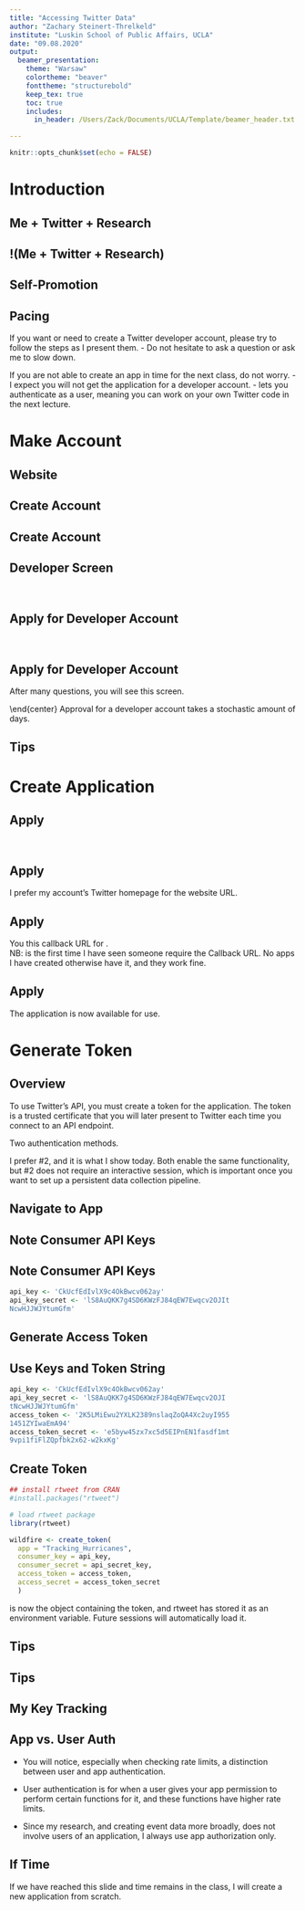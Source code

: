```yaml
---
title: "Accessing Twitter Data"
author: "Zachary Steinert-Threlkeld"
institute: "Luskin School of Public Affairs, UCLA"
date: "09.08.2020"
output: 
  beamer_presentation:
    theme: "Warsaw"
    colortheme: "beaver"
    fonttheme: "structurebold"
    keep_tex: true
    toc: true
    includes:
      in_header: /Users/Zack/Documents/UCLA/Template/beamer_header.txt

---
```

```r
knitr::opts_chunk$set(echo = FALSE)
```

# Introduction
## Me + Twitter + Research
\begin{block}{Geolocated tweets to understand protests}
\begin{itemize}
\item Streaming API for tweets in real time, multiple connections (apps) for multiple tasks.
\item REST API for follower, friend relationships.
\item REST API for tweet history.
\end{itemize}
\end{block}

## !(Me + Twitter + Research)
\begin{itemize}
\item Search API
\item Experiments (bots)
\end{itemize}
\vspace{1cm}
\pause
\emph{As of July 2020, \href{https://developer.twitter.com/en/docs/twitter-api/early-access}{Twitter is deploying a major update, v2, of its API}.  This course assumes v1, which is still the standard.}

## Self-Promotion
\begin{columns}[onlytextwidth,T]
  \begin{column}{.45\linewidth}
    \includegraphics[width=\linewidth]{../../Images/tad_cover.jpg}
  \end{column}
  \begin{column}{.45\linewidth}
  \emph{Twitter as Data}
    \begin{itemize}
    \item 2018, largely developed 2014-2016.
    \item R + Python. \pause
    \item Old: idiosyncratic technical features (rate limits, API endpoints), application creation was simpler.
    \item Today: Updated app creation; \texttt{rtweet}.
    \end{itemize}
    
  \end{column}
\end{columns}

## Pacing
If you want or need to create a Twitter developer account, please try to follow the steps as I present them.
- Do not hesitate to ask a question or ask me to slow down.

If you are not able to create an app in time for the next class, do not worry. \pause
- I expect you will not get the application for a developer account.
- \texttt{rtweet} lets you authenticate as a user, meaning you can work on your own Twitter code in the next lecture.

# Make Account

## Website
\centering
\includegraphics[width=\linewidth]{../../Images/twitter_newaccount.png}


## Create Account
\centering
\includegraphics[width=.9\linewidth]{../../Images/twitter_newaccount2.png}

## Create Account
\centering
\includegraphics[width=\linewidth]{../../Images/twitter_newaccount3.png}

## Developer Screen
\vspace{-.25cm}
\href{developer.twitter.com}{developer.twitter.com} \

\includegraphics[width=\linewidth]{../../Images/twitter_developer1.png}


## Apply for Developer Account
\vspace{-.25cm}
\href{https://developer.twitter.com/en/apply-for-access}{First time ever, apply for developer account.} \

\includegraphics[width=\linewidth]{../../Images/twitter_developer2.png}


## Apply for Developer Account
\vspace{-.25cm}
After many questions, you will see this screen.  \
\begin{center}
\includegraphics[width=.75\linewidth]{../../Images/twitter_developer3.png} \
\end{center}
\vspace{-.25cm}
Approval for a developer account takes a stochastic amount of days.



## Tips
\begin{itemize}
\item I prefer to have one account per e-mail address, separate browsers too if possible. \pause But with @gmail, add . within address and Google ignores the period but Twitter does not.
\item If developer-only account, use semi-regularly to not look like a bot.
\end{itemize}



# Create Application

## Apply
\vspace{-.25cm}
\href{https://developer.twitter.com/en/apps/}{https://developer.twitter.com/en/apps/} \
\includegraphics[width=\linewidth]{../../Images/twitter_devApp1.png}

## Apply
\vspace{-.25cm}
I prefer my account's Twitter homepage for the website URL. \
\centering
\includegraphics[height=.75\linewidth]{../../Images/twitter_devApp2.png}

## Apply
\vspace{-.25cm}
You \emph{must use} this callback URL for \texttt{rtweet}. \
NB: \texttt{rtweet} is the first time I have seen someone require the Callback URL.  No apps I have created otherwise have it, and they work fine.
\centering
\includegraphics[height=.75\linewidth]{../../Images/twitter_devApp3.png}

## Apply
\vspace{-.25cm}
The application is now available for use. \pause \emph{I am surprised it happened instantaneously.} \
\centering
\includegraphics[width=\linewidth]{../../Images/twitter_devApp4.png}

# Generate Token

## Overview
To use Twitter's API, you must create a token for the application.  The token is a trusted certificate that you will later present to Twitter each time you connect to an API endpoint. \

Two authentication methods.
\begin{enumerate}
\item Browser based from R
\item \emph{Access token \& access token secret}
\end{enumerate}

I prefer \#2, and it is what I show today.  Both enable the same functionality, but \#2 does not require an interactive session, which is important once you want to set up a persistent data collection pipeline.

## Navigate to App
\vspace{-.25cm}
\centering
\includegraphics[width=\linewidth]{../../Images/twitter_devApp4.png}

## Note Consumer API Keys
\centering
\includegraphics[width=\linewidth]{../../Images/twitter_authentication1.png}

## Note Consumer API Keys
```r
api_key <- 'CkUcfEdIvlX9c4OkBwcv062ay'
api_key_secret <- 'lS8AuQKK7g4SD6KWzFJ84qEW7Ewqcv2OJIt
NcwHJJWJYtumGfm'
```


## Generate Access Token
\centering
\includegraphics[width=\linewidth]{../../Images/twitter_authentication2.png}

## Use Keys and Token String
```r
api_key <- 'CkUcfEdIvlX9c4OkBwcv062ay'
api_key_secret <- 'lS8AuQKK7g4SD6KWzFJ84qEW7Ewqcv2OJI
tNcwHJJWJYtumGfm'
access_token <- '2K5LMiEwu2YXLK2389nslaqZoQA4Xc2uyI955
1451ZYIwaEmA94'
access_token_secret <- 'e5byw45zx7xc5d5EIPnEN1fasdf1mt
9vpi1fiFlZQpfbk2x62-w2kxKg'
```

## Create Token
```r
## install rtweet from CRAN
#install.packages("rtweet")

# load rtweet package
library(rtweet)

wildfire <- create_token(
  app = "Tracking_Hurricanes",
  consumer_key = api_key,
  consumer_secret = api_secret_key,
  access_token = access_token,
  access_secret = access_token_secret
  )
```
\texttt{wildfire} is now the object containing the token, and rtweet has stored it as an environment variable.  Future sessions will automatically load it.

## Tips
\begin{itemize}
\item Twitter is nice to academic research, so be honest.
\item Application approval process is opaque and often slow.  \pause Perhaps a current favoring of COVID-19 research.
\item Do not have apps duplicate work ``or substantially similar or overlapping use cases".
\end{itemize}

## Tips
\begin{itemize}
\item You may eventually have many apps and therefore many keys.  Keep a document that tracks them.  Do not share this document.
\end{itemize}

## My Key Tracking
\includegraphics[width=\linewidth]{../../Images/twitter_keyTracking.png}

## App vs. User Auth
- You will notice, especially when checking rate limits, a distinction between user and app authentication. \

- User authentication is for when a user gives your app permission to perform certain functions for it, and these functions have higher rate limits.  \href{https://developer.twitter.com/en/docs/authentication/oauth-1-0a/obtaining-user-access-tokens}{See the process here.} \

- Since my research, and creating event data more broadly, does not involve users of an application, I always use app authorization only.

## If Time
If we have reached this slide and time remains in the class, I will create a new application from scratch.
